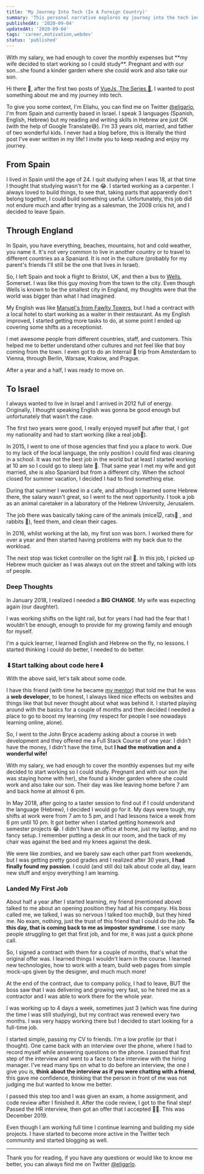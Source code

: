 ```yaml
---
title: 'My Journey Into Tech (In A Foreign Country)'
summary: 'This personal narrative explores my journey into the tech industry, starting from my early life in Spain, through my time in England, and finally settling in Israel. It highlights the challenges and triumphs of pursuing a career in tech as a non-native English speaker and the impact of personal determination and family support.'
publishedAt: '2020-09-04'
updatedAt: '2020-09-04'
tags: 'career,motivation,webdev'
status: 'published'
---
```


<Callout>
	With my salary, we had enough to cover the monthly expenses but **my wife decided to start working
	so I could study**. Pregnant and with our son…she found a kinder garden where she could work and
	also take our son.
</Callout>

Hi there 👋, after the first two posts of [VueJs, The Series 🚀][VueJs, The Series], I wanted to post something about me and my journey into tech.

To give you some context, I'm Eliahu, you can find me on Twitter [@eligarlo], I'm from Spain and currently based in Israel. I speak 3 languages (Spanish, English, Hebrew) but my reading and writing skills in Hebrew are just OK (with the help of Google Translate😅). I'm 33 years old, married, and father of two wonderful kids. I never had a blog before, this is literally the third post I've ever written in my life! I invite you to keep reading and enjoy my journey.

## From Spain

I lived in Spain until the age of 24. I quit studying when I was 18, at that time I thought that studying wasn't for me 😂. I started working as a carpenter. I always loved to build things, to see that, taking parts that apparently don't belong together, I could build something useful. Unfortunately, this job did not endure much and after trying as a salesman, the 2008 crisis hit, and I decided to leave Spain.

<StaticTweet id='1291645278420951040' />

## Through England

In Spain, you have everything, beaches, mountains, hot and cold weather, you name it. It's not very common to live in another country or to travel to different countries as a Spaniard. It is not in the culture (probably for my parent's friends I'll still be the one that lives in Israel).

So, I left Spain and took a flight to Bristol, UK, and then a bus to [Wells][Wells], Somerset. I was like this guy moving from the town to the city. Even though Wells is known to be the smallest city in England, my thoughts were that the world was bigger than what I had imagined.

My English was like [Manuel's from Fawlty Towers][Manuel], but I had a contract with a local hotel to start working as a waiter in their restaurant. As my English improved, I started getting more tasks to do, at some point I ended up covering some shifts as a receptionist.

I met awesome people from different countries, staff, and customers. This helped me to better understand other cultures and not feel like that boy coming from the town. I even got to do an Interrail 🚂 trip from Amsterdam to Vienna, through Berlin, Warsaw, Krakow, and Prague.

After a year and a half, I was ready to move on.

## To Israel

I always wanted to live in Israel and I arrived in 2012 full of energy. Originally, I thought speaking English was gonna be good enough but unfortunately that wasn’t the case.

The first two years were good, I really enjoyed myself but after that, I got my nationality and had to start working (like a real job👔).

In 2015, I went to one of those agencies that find you a place to work. Due to my lack of the local language, the only position I could find was cleaning in a school. It was not the best job in the world but at least I started working at 10 am so I could go to sleep late 🦉. That same year I met my wife and got married, she is also Spaniard but from a different city. When the school closed for summer vacation, I decided I had to find something else.

During that summer I worked in a cafe, and although I learned some Hebrew there, the salary wasn't great, so I went to the next opportunity. I took a job as an animal caretaker in a laboratory of the Hebrew University, Jerusalem.

The job there was basically taking care of the animals (mice🐭, rats🐀 , and rabbits 🐇), feed them, and clean their cages.

In 2016, whilst working at the lab, my first son was born. I worked there for over a year and then started having problems with my back due to the workload.

The next stop was ticket controller on the light rail 🚆. In this job, I picked up Hebrew much quicker as I was always out on the street and talking with lots of people.

### Deep Thoughts

In January 2018, I realized I needed a **BIG CHANGE**. My wife was expecting again (our daughter).

I was working shifts on the light rail, but for years I had had the fear that I wouldn’t be enough, enough to provide for my growing family and enough for myself.

I'm a quick learner, I learned English and Hebrew on the fly, no lessons. I started thinking I could do better, I needed to do better.

### ⬇Start talking about code here⬇

With the above said, let's talk about some code.

I have this friend (with time he became [my mentor][Ajito]) that told me that he was a **web developer**, to be honest, I always liked nice effects on websites and things like that but never thought about what was behind it. I started playing around with the basics for a couple of months and then decided I needed a place to go to boost my learning (my respect for people I see nowadays learning online, alone).

So, I went to the John Bryce academy asking about a course in web development and they offered me a Full Stack Course of one year. I didn't have the money, I didn't have the time, but **I had the motivation and a wonderful wife!**

<StaticTweet id='1175696733931786240' />

With my salary, we had enough to cover the monthly expenses but my wife decided to start working so I could study. Pregnant and with our son (he was staying home with her), she found a kinder garden where she could work and also take our son. Their day was like leaving home before 7 am and back home at almost 6 pm.

In May 2018, after going to a taster session to find out if I could understand the language (Hebrew), I decided I would go for it. My days were tough, my shifts at work were from 7 am to 5 pm, and I had lessons twice a week from 6 pm until 10 pm. It got better when I started getting homework and semester projects 😂. I didn't have an office at home, just my laptop, and no fancy setup. I remember putting a desk in our room, and the back of my chair was against the bed and my knees against the desk.

We were like zombies, and we barely saw each other part from weekends, but I was getting pretty good grades and I realized after 30 years, **I had finally found my passion**. I could (and still do) talk about code all day, learn new stuff and enjoy everything I am learning.

### Landed My First Job

About half a year after I started learning, my friend (mentioned above) talked to me about an opening position they had at his company. His boss called me, we talked, I was so nervous I talked too much😅, but they hired me. No exam, nothing, just the trust of this friend that I could do the job. **To this day, that is coming back to me as impostor syndrome**. I see many people struggling to get that first job, and for me, it was just a quick phone call.

So, I signed a contract with them for a couple of months, that's what the original offer was. I learned things I wouldn't learn in the course. I learned new technologies, how to work with a team, build web pages from simple mock-ups given by the designer, and much much more!

At the end of the contract, due to company policy, I had to leave, BUT the boss saw that I was delivering and growing very fast, so he hired me as a contractor and I was able to work there for the whole year.

I was working up to 4 days a week, sometimes just 3 (which was fine during the time I was still studying), but my contract was renewed every two months. I was very happy working there but I decided to start looking for a full-time job.

I started simple, passing my CV to friends. I'm a low profile (or that I thought). One came back with an interview over the phone, where I had to record myself while answering questions on the phone. I passed that first step of the interview and went to a face to face interview with the hiring manager. I've read many tips on what to do before an interview, the one I give you is, **think about the interview as if you were chatting with a friend**, this gave me confidence, thinking that the person in front of me was not judging me but wanted to know me better.

I passed this step too and I was given an exam, a home assignment, and code review after I finished it. After the code review, I got to the final step! Passed the HR interview, then got an offer that I accepted 🍾🥂. This was December 2019.

Even though I am working full time I continue learning and building my side projects. I have started to become more active in the Twitter tech community and started blogging as well.

---

Thank you for reading, if you have any questions or would like to know me better, you can always find me on Twitter [@eligarlo][@eligarlo].

[VueJs, The Series]: /blog/vuejs-the-series-getting-started
[@eligarlo]: https://twitter.com/intent/user?screen_name=eligarlo
[Wells]: https://en.wikipedia.org/wiki/Wells,_Somerset
[Manuel]: https://www.youtube.com/watch?v=H-oH-TELcLE
[Ajito]: https://www.linkedin.com/in/hillel-g-austria/

